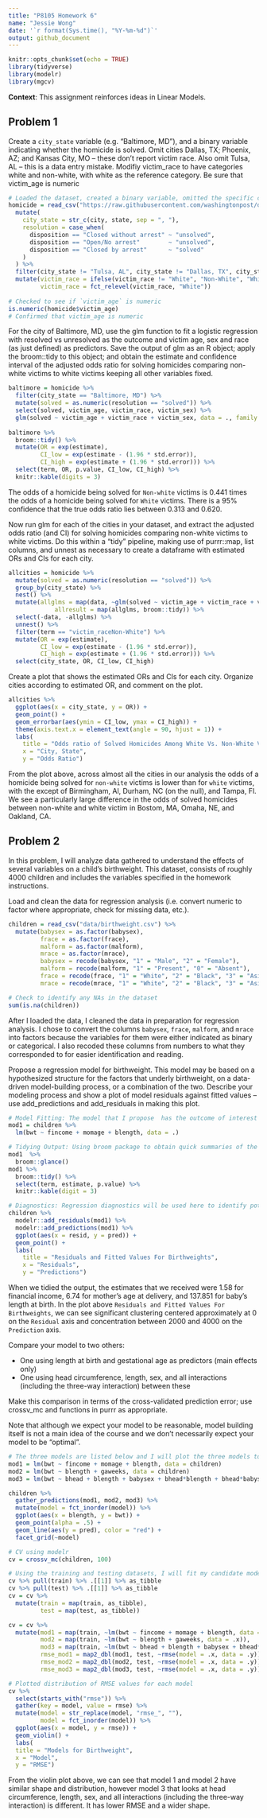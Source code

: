 ```yaml
---
title: "P8105 Homework 6"
name: "Jessie Wong"
date: '`r format(Sys.time(), "%Y-%m-%d")`'
output: github_document
---
```


```r
knitr::opts_chunk$set(echo = TRUE)
library(tidyverse)
library(modelr)
library(mgcv)
```

**Context**: This assignment reinforces ideas in Linear Models.

## Problem 1 
Create a `city_state` variable (e.g. “Baltimore, MD”), and a binary variable indicating whether the homicide is solved. Omit cities Dallas, TX; Phoenix, AZ; and Kansas City, MO – these don’t report victim race. Also omit Tulsa, AL – this is a data entry mistake. Modifiy victim_race to have categories  white and non-white, with white as the reference category. Be sure that victim_age is numeric

```r
# Loaded the dataset, created a binary variable, omitted the specific cities, and modified `victim_race` to be categorical
homicide = read_csv("https://raw.githubusercontent.com/washingtonpost/data-homicides/master/homicide-data.csv", na = c("", "NA", "Unknown")) %>%
  mutate(
    city_state = str_c(city, state, sep = ", "),
    resolution = case_when(
      disposition == "Closed without arrest" ~ "unsolved",
      disposition == "Open/No arrest"        ~ "unsolved",
      disposition == "Closed by arrest"      ~ "solved"
    )
  ) %>% 
  filter(city_state != "Tulsa, AL", city_state != "Dallas, TX", city_state != "Phoenix, AZ", city_state != "Kansas City, MO") %>%
  mutate(victim_race = ifelse(victim_race != "White", "Non-White", "White"), 
         victim_race = fct_relevel(victim_race, "White"))
  
# Checked to see if `victim_age` is numeric
is.numeric(homicide$victim_age)
# Confirmed that victim_age is numeric 
```

For the city of Baltimore, MD, use the glm function to fit a logistic regression with resolved vs unresolved as the outcome and victim age, sex and race (as just defined) as predictors. Save the output of glm as an R object; apply the broom::tidy to this object; and obtain the estimate and confidence interval of the adjusted odds ratio for solving homicides comparing non-white victims to white victims keeping all other variables fixed.

```r
baltimore = homicide %>%
  filter(city_state == "Baltimore, MD") %>%
  mutate(solved = as.numeric(resolution == "solved")) %>%
  select(solved, victim_age, victim_race, victim_sex) %>%
  glm(solved ~ victim_age + victim_race + victim_sex, data = ., family = binomial())
  
baltimore %>% 
  broom::tidy() %>% 
  mutate(OR = exp(estimate),
         CI_low = exp(estimate - (1.96 * std.error)),
         CI_high = exp(estimate + (1.96 * std.error))) %>%
  select(term, OR, p.value, CI_low, CI_high) %>% 
  knitr::kable(digits = 3) 
```

The odds of a homicide being solved for `Non-white` victims is 0.441 times the odds of a homicide being solved for `White` victims. There is a 95% confidence that the true odds ratio lies between 0.313 and 0.620. 

Now run glm for each of the cities in your dataset, and extract the adjusted odds ratio (and CI) for solving homicides comparing non-white victims to white victims. Do this within a “tidy” pipeline, making use of  purrr::map, list columns, and unnest as necessary to create a dataframe with estimated ORs and CIs for each city.

```r
allcities = homicide %>%
  mutate(solved = as.numeric(resolution == "solved")) %>%
  group_by(city_state) %>%
  nest() %>%
  mutate(allglms = map(data, ~glm(solved ~ victim_age + victim_race + victim_sex, data = ., family = binomial())),
             allresult = map(allglms, broom::tidy)) %>%
  select(-data, -allglms) %>%
  unnest() %>%
  filter(term == "victim_raceNon-White") %>%
  mutate(OR = exp(estimate), 
         CI_low = exp(estimate - (1.96 * std.error)),
         CI_high = exp(estimate + (1.96 * std.error))) %>%
  select(city_state, OR, CI_low, CI_high)
```

Create a plot that shows the estimated ORs and CIs for each city. Organize cities according to estimated OR, and comment on the plot.

```r
allcities %>%
  ggplot(aes(x = city_state, y = OR)) + 
  geom_point() +
  geom_errorbar(aes(ymin = CI_low, ymax = CI_high)) +
  theme(axis.text.x = element_text(angle = 90, hjust = 1)) +
  labs(
    title = "Odds ratio of Solved Homicides Among White Vs. Non-White Victims Across U.S. Cities",
    x = "City, State",
    y = "Odds Ratio")
```

From the plot above, across almost all the cities in our analysis the odds of a homicide being solved for `non-white` victims is lower than for `white` victims, with the except of Birmingham, Al, Durham, NC (on the null), and Tampa, Fl. We see a particularly large difference in the odds of solved homicides between non-white and white victim in Bostom, MA, Omaha, NE, and Oakland, CA.  

## Problem 2
In this problem, I will analyze data gathered to understand the effects of several variables on a child’s birthweight. This dataset, consists of roughly 4000 children and includes the variables specified in the homework instructions.

Load and clean the data for regression analysis (i.e. convert numeric to factor where appropriate, check for missing data, etc.).

```r
children = read_csv("data/birthweight.csv") %>% 
  mutate(babysex = as.factor(babysex),
         frace = as.factor(frace), 
         malform = as.factor(malform),
         mrace = as.factor(mrace),
         babysex = recode(babysex, "1" = "Male", "2" = "Female"),
         malform = recode(malform, "1" = "Present", "0" = "Absent"),
         frace = recode(frace, "1" = "White", "2" = "Black", "3" = "Asian", "4" = "Puerto Rican", "8" = "Other", "9" = "Unknown"),
         mrace = recode(mrace, "1" = "White", "2" = "Black", "3" = "Asian", "4" = "Puerto Rican", "8" = "Other"))

# Check to identify any NAs in the dataset
sum(is.na(children))
```

After I loaded the data, I cleaned the data in preparation for regression analysis. I chose to convert the columns `babysex`, `frace`, `malform`, and `mrace` into factors because the variables for them were either indicated as  binary or categorical. I also recoded these columns from numbers to what they corresponded to for easier identification and reading. 

Propose a regression model for birthweight. This model may be based on a hypothesized structure for the factors that underly birthweight, on a data-driven model-building process, or a combination of the two. Describe your modeling process and show a plot of model residuals against fitted values – use add_predictions and add_residuals in making this plot.

```r
# Model Fitting: The model that I propose  has the outcome of interest as birthweight and the predictors as financial income `fincome`, baby's length at birth `blength`, and mother's age at delivery `momage`.
mod1 = children %>%
  lm(bwt ~ fincome + momage + blength, data = .)

# Tidying Output: Using broom package to obtain quick summaries of the model and to clean up the coefficient table
mod1  %>%
  broom::glance()
mod1 %>%
  broom::tidy() %>%
  select(term, estimate, p.value) %>%
  knitr::kable(digit = 3)

# Diagnostics: Regression diagnostics will be used here to identify potential issues with the model fit. We will be creating and looking a a plot of residuals and fitted values
children %>% 
  modelr::add_residuals(mod1) %>%
  modelr::add_predictions(mod1) %>%
  ggplot(aes(x = resid, y = pred)) + 
  geom_point() + 
  labs(
    title = "Residuals and Fitted Values For Birthweights",
    x = "Residuals",
    y = "Predictions")

```

When we tidied the output, the estimates that we received were 1.58 for financial income, 6.74 for mother's age at delivery, and 137.851 for baby's length at birth. In the plot above `Residuals and Fitted Values For Birthweights`, we can see significant clustering centered approximately at 0 on the `Residual` axis and concentration between 2000 and 4000 on the `Prediction` axis.

Compare your model to two others:

- One using length at birth and gestational age as predictors (main effects only)
- One using head circumference, length, sex, and all interactions (including the three-way interaction) between these

Make this comparison in terms of the cross-validated prediction error; use crossv_mc and functions in purrr as appropriate.

Note that although we expect your model to be reasonable, model building itself is not a main idea of the course and we don’t necessarily expect your model to be “optimal”.

```r
# The three models are listed below and I will plot the three models to get an idea of goodness of fit.
mod1 = lm(bwt ~ fincome + momage + blength, data = children)
mod2 = lm(bwt ~ blength + gaweeks, data = children)
mod3 = lm(bwt ~ bhead + blength + babysex + bhead*blength + bhead*babysex + blength*babysex + bhead*blength*babysex, data = children)

children %>% 
  gather_predictions(mod1, mod2, mod3) %>% 
  mutate(model = fct_inorder(model)) %>% 
  ggplot(aes(x = blength, y = bwt)) + 
  geom_point(alpha = .5) +
  geom_line(aes(y = pred), color = "red") + 
  facet_grid(~model)

# CV using modelr
cv = crossv_mc(children, 100)

# Using the training and testing datasets, I will fit my candidate models and assess prediction accuracy, using `mutate`, `map`, and `map2`
cv %>% pull(train) %>% .[[1]] %>% as_tibble
cv %>% pull(test) %>% .[[1]] %>% as_tibble
cv = cv %>% 
  mutate(train = map(train, as_tibble),
         test = map(test, as_tibble))

cv = cv %>% 
  mutate(mod1 = map(train, ~lm(bwt ~ fincome + momage + blength, data = .x)),
         mod2 = map(train, ~lm(bwt ~ blength + gaweeks, data = .x)),
         mod3 = map(train, ~lm(bwt ~ bhead + blength + babysex + bhead*blength + bhead*babysex + blength*babysex + bhead*blength*babysex, data = .x)),
         rmse_mod1 = map2_dbl(mod1, test, ~rmse(model = .x, data = .y)),
         rmse_mod2 = map2_dbl(mod2, test, ~rmse(model = .x, data = .y)),
         rmse_mod3 = map2_dbl(mod3, test, ~rmse(model = .x, data = .y)))

# Plotted distribution of RMSE values for each model
cv %>% 
  select(starts_with("rmse")) %>% 
  gather(key = model, value = rmse) %>% 
  mutate(model = str_replace(model, "rmse_", ""),
         model = fct_inorder(model)) %>% 
  ggplot(aes(x = model, y = rmse)) + 
  geom_violin() +
  labs(
  title = "Models for Birthweight",
  x = "Model",
  y = "RMSE")
```

From the violin plot above, we can see that model 1 and model 2 have similar shape and distribution, however model 3 that looks at head circumference, length, sex, and all interactions (including the three-way interaction) is different. It has lower RMSE and a wider shape. 

